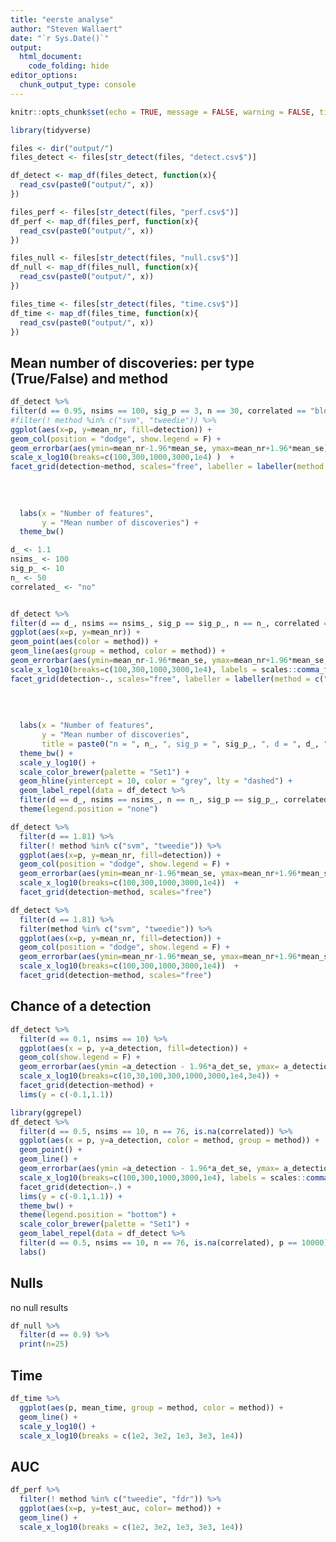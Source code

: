 ```yaml
---
title: "eerste analyse"
author: "Steven Wallaert"
date: "`r Sys.Date()`"
output:
  html_document:
    code_folding: hide
editor_options: 
  chunk_output_type: console
---
```


```r
knitr::opts_chunk$set(echo = TRUE, message = FALSE, warning = FALSE, tidy=TRUE)
```




```r
library(tidyverse)

files <- dir("output/")
files_detect <- files[str_detect(files, "detect.csv$")]

df_detect <- map_df(files_detect, function(x){
  read_csv(paste0("output/", x))
})

files_perf <- files[str_detect(files, "perf.csv$")]
df_perf <- map_df(files_perf, function(x){
  read_csv(paste0("output/", x))
})

files_null <- files[str_detect(files, "null.csv$")]
df_null <- map_df(files_null, function(x){
  read_csv(paste0("output/", x))
})

files_time <- files[str_detect(files, "time.csv$")]
df_time <- map_df(files_time, function(x){
  read_csv(paste0("output/", x))
})
```

## Mean number of discoveries: per type (True/False) and method

```r

df_detect %>%
filter(d == 0.95, nsims == 100, sig_p == 3, n == 30, correlated == "block") %>%
#filter(! method %in% c("svm", "tweedie")) %>%
ggplot(aes(x=p, y=mean_nr, fill=detection)) +
geom_col(position = "dodge", show.legend = F) +
geom_errorbar(aes(ymin=mean_nr-1.96*mean_se, ymax=mean_nr+1.96*mean_se), width = 0.3) +
scale_x_log10(breaks=c(100,300,1000,3000,1e4) )  +
facet_grid(detection~method, scales="free", labeller = labeller(method = c("boruta" = "Boruta",
                                                                           "fdr" = "t-test + FDR",
                                                                           "lasso" = "Logistic Lasso",
                                                                           "svm" = "SVMRFE top 1%",
                                                                           "tweedie" = "t-test + Tweedie"))) +
  labs(x = "Number of features",
       y = "Mean number of discoveries") +
  theme_bw()


```

```r
d_ <- 1.1
nsims_ <- 100
sig_p_ <- 10
n_ <- 50
correlated_ <- "no"


df_detect %>%
filter(d == d_, nsims == nsims_, sig_p == sig_p_, n == n_, correlated == correlated_) %>%
ggplot(aes(x=p, y=mean_nr)) +
geom_point(aes(color = method)) +
geom_line(aes(group = method, color = method)) +
geom_errorbar(aes(ymin=mean_nr-1.96*mean_se, ymax=mean_nr+1.96*mean_se, color = method), width = 0.1, alpha = 0.7) +
scale_x_log10(breaks=c(100,300,1000,3000,1e4), labels = scales::comma_format() )  +
facet_grid(detection~., scales="free", labeller = labeller(method = c("boruta" = "Boruta",
                                                                           "fdr" = "t-test + FDR",
                                                                           "lasso" = "Logistic Lasso",
                                                                           "svm" = "SVMRFE top 1%",
                                                                           "tweedie" = "t-test + Tweedie"))) +
  labs(x = "Number of features",
       y = "Mean number of discoveries",
       title = paste0("n = ", n_, ", sig_p = ", sig_p_, ", d = ", d_, ", ", correlated_, " correlation")) +
  theme_bw() +
  scale_y_log10() +
  scale_color_brewer(palette = "Set1") +
  geom_hline(yintercept = 10, color = "grey", lty = "dashed") +
  geom_label_repel(data = df_detect %>%
  filter(d == d_, nsims == nsims_, n == n_, sig_p == sig_p_, correlated == correlated_, p == 10000), aes(label = method, color = method)) +
  theme(legend.position = "none")

```


```r
df_detect %>%
  filter(d == 1.81) %>%
  filter(! method %in% c("svm", "tweedie")) %>%
  ggplot(aes(x=p, y=mean_nr, fill=detection)) +
  geom_col(position = "dodge", show.legend = F) +
  geom_errorbar(aes(ymin=mean_nr-1.96*mean_se, ymax=mean_nr+1.96*mean_se), width = 0.3) +
  scale_x_log10(breaks=c(100,300,1000,3000,1e4))  +
  facet_grid(detection~method, scales="free")
```



```r
df_detect %>%
  filter(d == 1.81) %>%
  filter(method %in% c("svm", "tweedie")) %>%
  ggplot(aes(x=p, y=mean_nr, fill=detection)) +
  geom_col(position = "dodge", show.legend = F) +
  geom_errorbar(aes(ymin=mean_nr-1.96*mean_se, ymax=mean_nr+1.96*mean_se), width = 0.3) +
  scale_x_log10(breaks=c(100,300,1000,3000,1e4))  +
  facet_grid(detection~method, scales="free")
```

## Chance of a detection

```r
df_detect %>%
  filter(d == 0.1, nsims == 10) %>%
  ggplot(aes(x = p, y=a_detection, fill=detection)) +
  geom_col(show.legend = F) +
  geom_errorbar(aes(ymin =a_detection - 1.96*a_det_se, ymax= a_detection + 1.96*a_det_se), width = 0.3) +
  scale_x_log10(breaks=c(10,30,100,300,1000,3000,1e4,3e4)) +
  facet_grid(detection~method) +
  lims(y = c(-0.1,1.1))
```

```r
library(ggrepel)
df_detect %>%
  filter(d == 0.5, nsims == 10, n == 76, is.na(correlated)) %>%
  ggplot(aes(x = p, y=a_detection, color = method, group = method)) +
  geom_point() +
  geom_line() +
  geom_errorbar(aes(ymin =a_detection - 1.96*a_det_se, ymax= a_detection + 1.96*a_det_se), width = 0.1) +
  scale_x_log10(breaks=c(100,300,1000,3000,1e4), labels = scales::comma_format()) +
  facet_grid(detection~.) +
  lims(y = c(-0.1,1.1)) +
  theme_bw() +
  theme(legend.position = "bottom") +
  scale_color_brewer(palette = "Set1") +
  geom_label_repel(data = df_detect %>%
  filter(d == 0.5, nsims == 10, n == 76, is.na(correlated), p == 10000), aes(label = method)) +
  labs()
```


## Nulls

no null results

```r
df_null %>%
  filter(d == 0.9) %>%
  print(n=25)
```

## Time

```r
df_time %>%
  ggplot(aes(p, mean_time, group = method, color = method)) +
  geom_line() +
  scale_y_log10() +
  scale_x_log10(breaks = c(1e2, 3e2, 1e3, 3e3, 1e4))
```

## AUC

```r
df_perf %>%
  filter(! method %in% c("tweedie", "fdr")) %>%
  ggplot(aes(x=p, y=test_auc, color= method)) +
  geom_line() +
  scale_x_log10(breaks = c(1e2, 3e2, 1e3, 3e3, 1e4))
```

